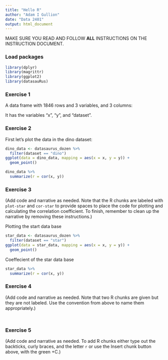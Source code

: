 ```yaml
---
title: "Hello R"
author: "Adam I Gullion"
date: "Data 2401"
output: html_document
---
```


MAKE SURE YOU READ AND FOLLOW **ALL** INSTRUCTIONS ON THE INSTRUCTION DOCUMENT.

### Load packages

```r
library(dplyr)
library(magrittr)
library(ggplot2)
library(datasauRus)
```

### Exercise 1

A data frame with 1846 rows and 3 variables, and 3 columns:

It has the variables "x", "y", and "dataset".

### Exercise 2

First let's plot the data in the dino dataset:

```r
dino_data <- datasaurus_dozen %>%
  filter(dataset == "dino")
ggplot(data = dino_data, mapping = aes(x = x, y = y)) +
  geom_point()
```

```r
dino_data %>%
  summarize(r = cor(x, y))
```

### Exercise 3

(Add code and narrative as needed. Note that the R chunks are labeled with `plot-star` and `cor-star` to provide spaces to place the code for plotting and calculating the correlation coefficient. To finish, remember to clean up the narrative by removing these instructions.)

Plotting the start data base

```r
star_data <- datasaurus_dozen %>%
  filter(dataset == "star")
ggplot(data = star_data, mapping = aes(x = x, y = y)) +
  geom_point()


```

Coeffecient of the star data base

```r
star_data %>%
  summarize(r = cor(x, y))

```

### Exercise 4

(Add code and narrative as needed. Note that two R chunks are given but they are not labeled. Use the convention from above to name them appropriately.)

```r


```

```r


```

### Exercise 5

(Add code and narrative as needed. To add R chunks either type out the backticks, curly braces, and the letter `r` or use the Insert chunk button above, with the green +C.)
